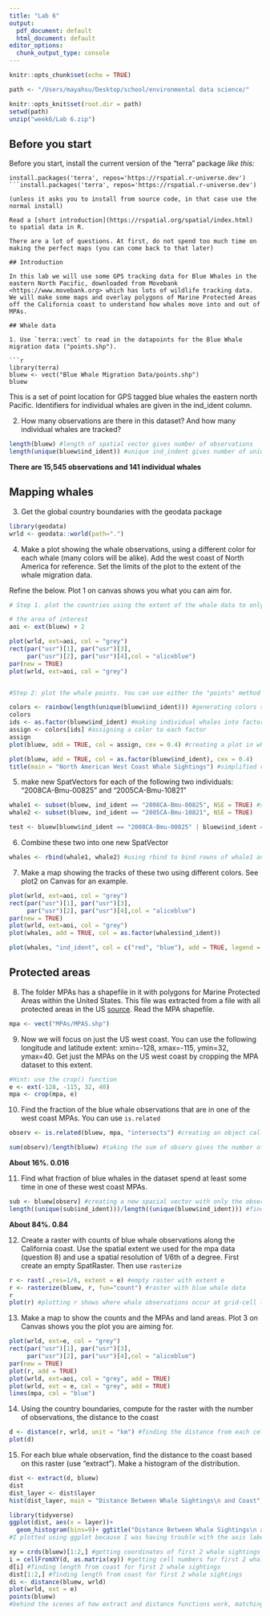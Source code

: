 ```yaml
---
title: "Lab 6"
output:
  pdf_document: default
  html_document: default
editor_options:
  chunk_output_type: console
---
```


```r
knitr::opts_chunk$set(echo = TRUE)

path <- "/Users/mayahsu/Desktop/school/environmental data science/"

knitr::opts_knit$set(root.dir = path)
setwd(path)
unzip("week6/Lab 6.zip")
```

## Before you start

Before you start, install the current version of the "terra" package *like this:*

```
install.packages('terra', repos='https://rspatial.r-universe.dev')
```install.packages('terra', repos='https://rspatial.r-universe.dev')

(unless it asks you to install from source code, in that case use the normal install)

Read a [short introduction](https://rspatial.org/spatial/index.html) to spatial data in R.  

There are a lot of questions. At first, do not spend too much time on making the perfect maps (you can come back to that later)

## Introduction

In this lab we will use some GPS tracking data for Blue Whales in the eastern North Pacific, downloaded from Movebank <https://www.movebank.org> which has lots of wildlife tracking data. We will make some maps and overlay polygons of Marine Protected Areas off the California coast to understand how whales move into and out of MPAs.

## Whale data

1. Use `terra::vect` to read in the datapoints for the Blue Whale migration data ("points.shp"). 

```r
library(terra)
bluew <- vect("Blue Whale Migration Data/points.shp")
bluew
```

This is a set of point location for GPS tagged blue whales the eastern north Pacific. Identifiers for individual whales are given in the ind_ident column. 

2) How many observations are there in this dataset? And how many individual whales are tracked? 

```r
length(bluew) #length of spatial vector gives number of observations
length(unique(bluew$ind_ident)) #unique ind_indent gives number of unique ids/whales
```

**There are 15,545 observations and 141 individual whales**

## Mapping whales

3. Get the global country boundaries with the geodata package 

```r
library(geodata)
wrld <- geodata::world(path=".")
```


4. Make a plot showing the whale observations, using a different color for each whale (many colors will be alike). Add the west coast of North America for reference. Set the limits of the plot to the extent of the whale migration data. 

Refine the below. Plot 1 on canvas shows you what you can aim for.

```r
# Step 1. plot the countries using the extent of the whale data to only show the area of interest. 

# the area of interest
aoi <- ext(bluew) + 2

plot(wrld, ext=aoi, col = "grey")
rect(par("usr")[1], par("usr")[3],
     par("usr")[2], par("usr")[4],col = "aliceblue")
par(new = TRUE)
plot(wrld, ext=aoi, col = "grey")


#Step 2: plot the whale points. You can use either the "points" method or "plot( , add=TRUE)". The latter is easier for coloring, but you need to tell it not to add a legend.

colors <- rainbow(length(unique(bluew$ind_ident))) #generating colors so that each whale has its own color 
colors
ids <- as.factor(bluew$ind_ident) #making individual whales into factors 
assign <- colors[ids] #assigning a color to each factor
assign
plot(bluew, add = TRUE, col = assign, cex = 0.4) #creating a plot in which each whale has its own color

plot(bluew, add = TRUE, col = as.factor(bluew$ind_ident), cex = 0.4)
title(main = "North American West Coast Whale Sightings") #simplified version of the code above, factorizing whale id variable and assigning a color to each whale 
```

5) make new SpatVectors for each of the following two individuals: "2008CA-Bmu-00825" and "2005CA-Bmu-10821"

```r
whale1 <- subset(bluew, ind_ident == "2008CA-Bmu-00825", NSE = TRUE) #subsetting spatial vector
whale2 <- subset(bluew, ind_ident == "2005CA-Bmu-10821", NSE = TRUE)

test <- bluew[bluew$ind_ident == "2008CA-Bmu-00825" | bluew$ind_ident == "2005CA-Bmu-10821", ] #combining questions 5 and 6 by subsetting for both whales in the same line of coded
```

6) Combine these two into one new SpatVector 

```r
whales <- rbind(whale1, whale2) #using rbind to bind rowns of whale1 and whale2 into one spacial vector
```


7) Make a map showing the tracks of these two using different colors. See plot2 on Canvas for an example.

```r
plot(wrld, ext=aoi, col = "grey")
rect(par("usr")[1], par("usr")[3],
     par("usr")[2], par("usr")[4],col = "aliceblue")
par(new = TRUE)
plot(wrld, ext=aoi, col = "grey")
plot(whales, add = TRUE, col = as.factor(whales$ind_ident))

plot(whales, "ind_ident", col = c("red", "blue"), add = TRUE, legend = FALSE) #manually choosing which colors to use

```

## Protected areas

8) The folder MPAs has a shapefile in it with polygons for Marine Protected Areas within the United States. This file was extracted from a file with all protected areas in the US [source](https://www.protectedplanet.net). Read the MPA shapefile. 

```r
mpa <- vect("MPAs/MPAS.shp")
```

9) Now we will focus on just the US west coast. You can use the following longitude and latitude extent: xmin=-128, xmax=-115, ymin=32, ymax=40. Get just the MPAs on the US west coast by cropping the MPA dataset to this extent.

```r
#Hint: use the crop() function
e <- ext(-128, -115, 32, 40)
mpa <- crop(mpa, e)
```

10) Find the fraction of the blue whale observations that are in one of the west coast MPAs. You can use `is.related`

```r
observ <- is.related(bluew, mpa, "intersects") #creating an object called observ that shows which whale observations fall within (or on) the boundaries of the west coast MPAs, true means the whale falls within the MPAs 

sum(observ)/length(bluew) #taking the sum of observ gives the number of observations in one of the west coast MPAs since true values equal one, dividing sum of observ by total number of observations to get percentage of obsercations in a west coast MPA 
```

**About 16%. 0.016**

11) Find what fraction of blue whales in the dataset spend at least some time in one of these west coast MPAs. 

```r
sub <- bluew[observ] #creating a new spacial vector with only the observations that fall within a west coast mpa
length((unique(sub$ind_ident)))/length((unique(bluew$ind_ident))) #finding the unique number of whale ids in the subsetted spatial vector and dividing by the total number of whales to find the percentage of whales that spend at least some time in a west coast MPA
```

**About 84%. 0.84**

12. Create a raster with counts of blue whale observations along the California coast. Use the spatial extent we used for the mpa data (question 8) and use a spatial resolution of 1/6th of a degree. First create an empty SpatRaster. Then use `rasterize`

```r
r <- rast( ,res=1/6, extent = e) #empty raster with extent e
r <- rasterize(bluew, r, fun="count") #raster with blue whale data
r
plot(r) #plotting r shows where whale observations occur at grid-cell level
```

13. Make a map to show the counts and the MPAs and land areas. Plot 3 on Canvas shows you the plot you are aiming for. 

```r
plot(wrld, ext=e, col = "grey")
rect(par("usr")[1], par("usr")[3],
     par("usr")[2], par("usr")[4],col = "aliceblue")
par(new = TRUE)
plot(r, add = TRUE)
plot(wrld, ext=aoi, col = "grey", add = TRUE)
plot(wrld, ext = e, col = "grey", add = TRUE)
lines(mpa, col = "blue")
```

14) Using the country boundaries, compute for the raster with the number of observations, the distance to the coast

```r
d <- distance(r, wrld, unit = "km") #finding the distance from each cell in r to land
plot(d)
```

15) For each blue whale observation, find the distance to the coast based on this raster (use "extract"). Make a histogram of the distribution. 

```r
dist <- extract(d, bluew)
dist
dist_layer <- dist$layer
hist(dist_layer, main = "Distance Between Whale Sightings\n and Coast", xlab = "Kilometers", ylab = "Frequency")

library(tidyverse)
ggplot(dist, aes(x = layer))+
  geom_histogram(bins=9)+ ggtitle("Distance Between Whale Sightings\n and Coast")+ xlab("Distance (km)") + ylab("Frequency")
#I plotted using ggplot because I was having trouble with the axis labels in base r

xy = crds(bluew)[1:2,] #getting coordinates of first 2 whale sightings
i = cellFromXY(d, as.matrix(xy)) #getting cell numbers for first 2 whale sightings
d[i] #finding length from coast for first 2 whale sightings
dist[1:2,] #finding length from coast for first 2 whale sightings
di <- distance(bluew, wrld)
plot(wrld, ext = e)
points(bluew)
#behind the scenes of how extract and distance functions work, matching whale observations to raster cells using coordinates 
```

